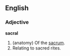 ==English==
===Adjective===
'''sacral'''

# (anatomy) Of the [[sacrum]].
# Relating to sacred rites.